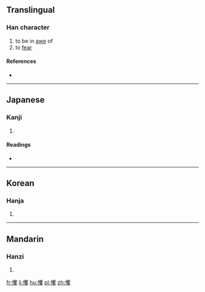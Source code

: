 ==Translingual==

===Han character===
{{Han char|rn=61|rad=心|as=20|sn=23|four=9604<sub>7</sub>|canj=心月山水 (PBUE)|ids=⿰[[忄]][[矍]]}}

# to be in [[awe]] of
# to [[fear]]

====References====
* {{Han ref|kx=0409.210|dkj=11515|dj=0751.240|hdz=42372.200|uh=6204|ud=25092|bh=F7DB|bd=63451}}

----

==Japanese==

===Kanji===
{{ja-kanji|grade=|rs=心20}}

# {{defn|lang=ja|sort=心20}}

====Readings====
* {{ja-readings|on=[[きゃく]] (kyaku), [[しょう]] (shō)|kun=[[おどろく]] (odoroku)}}

----

==Korean==

===Hanja===
{{ko-hanja|hangeul=확|rv=hwak|mr=hwak}}

# {{defn|lang=ko|sort=心20}}

----

==Mandarin==

===Hanzi===
{{cmn-hanzi|pin=[[jué]] ([[jue2]])|wg=chüeh<sup>2</sup>}}

# {{defn|lang=cmn|sort=心20}}

[[fr:戄]]
[[li:戄]]
[[hu:戄]]
[[pl:戄]]
[[zh:戄]]